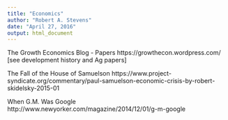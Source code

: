 ```yaml
---
title: "Economics"
author: "Robert A. Stevens"
date: "April 27, 2016"
output: html_document
---
```


The Growth Economics Blog - Papers
https://growthecon.wordpress.com/
[see development history and Ag papers]

The Fall of the House of Samuelson
https://www.project-syndicate.org/commentary/paul-samuelson-economic-crisis-by-robert-skidelsky-2015-01

When G.M. Was Google
http://www.newyorker.com/magazine/2014/12/01/g-m-google
